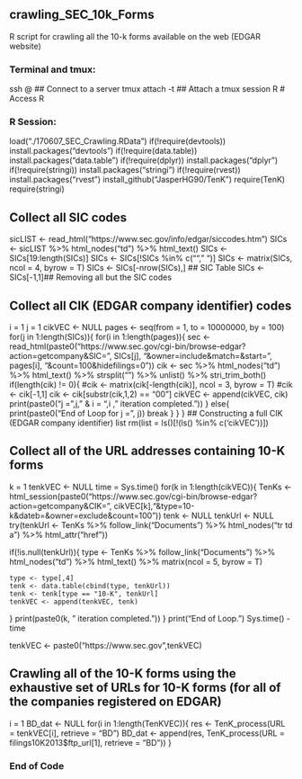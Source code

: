 ## crawling_SEC_10k_Forms
R script for crawling all the 10-k forms available on the web (EDGAR website)

### Terminal and tmux:
ssh <account_ID>@<Server_IP_Address> ## Connect to a server
tmux attach -t <Session Number>  ## Attach a tmux session
R  # Access R

### R Session:
load("./170607_SEC_Crawling.RData")
if(!require(devtools)) install.packages("devtools")
if(!require(data.table)) install.packages("data.table")
if(!require(dplyr)) install.packages("dplyr")
if(!require(stringi)) install.packages("stringi")
if(!require(rvest)) install.packages("rvest")
install_github("JasperHG90/TenK")
require(TenK)
require(stringi)

## Collect all SIC codes
sicLIST <- read_html("https://www.sec.gov/info/edgar/siccodes.htm")
SICs <- sicLIST %>%
  html_nodes("td") %>%
  html_text()
SICs <- SICs[19:length(SICs)]
SICs <- SICs[!SICs %in% c("", " ")]
SICs <- matrix(SICs, ncol = 4, byrow = T)
SICs <- SICs[-nrow(SICs),] ## SIC Table
SICs <- SICs[-1,1]## Removing all but the SIC codes

## Collect all CIK (EDGAR company identifier) codes
i = 1
j = 1
cikVEC <- NULL
pages <- seq(from = 1, to = 10000000, by = 100)
for(j in 1:length(SICs)){
  for(i in 1:length(pages)){
    sec <- read_html(paste0("https://www.sec.gov/cgi-bin/browse-edgar?action=getcompany&SIC=",
    SICs[j], "&owner=include&match=&start=", pages[i], "&count=100&hidefilings=0"))
    cik <- sec %>%
      html_nodes("td") %>%
      html_text() %>%
      strsplit("\n") %>%
      unlist() %>%
      stri_trim_both()
    if(length(cik) != 0){
      #cik <- matrix(cik[-length(cik)], ncol = 3, byrow = T)
      #cik <- cik[-1,1]
      cik <- cik[substr(cik,1,2) == "00"]
      cikVEC <- append(cikVEC, cik)
      print(paste0("j = ",j," & i = ",i , " iteration completed."))
    }
    else{
      print(paste0("End of Loop for j = ", j))
      break
    }
  }
} ## Constructing a full CIK (EDGAR company identifier) list
rm(list = ls()[!(ls() %in% c('cikVEC'))])

## Collect all of the URL addresses containing 10-K forms
k = 1
tenkVEC <- NULL
time = Sys.time()
for(k in 1:length(cikVEC)){
  TenKs <- html_session(paste0("https://www.sec.gov/cgi-bin/browse-edgar?action=getcompany&CIK=", cikVEC[k],"&type=10-k&dateb=&owner=exclude&count=100"))
  tenk <- NULL
  tenkUrl <- NULL
  try(tenkUrl <- TenKs %>%
    follow_link("Documents") %>%
    html_nodes("tr td a") %>%
    html_attr("href"))
    
  if(!is.null(tenkUrl)){
    type <- TenKs %>%
    follow_link("Documents") %>%
    html_nodes("td") %>%
    html_text() %>%
    matrix(ncol = 5, byrow = T)
    
    type <- type[,4]
    tenk <- data.table(cbind(type, tenkUrl))
    tenk <- tenk[type == "10-K", tenkUrl]
    tenkVEC <- append(tenkVEC, tenk)
  }
  print(paste0(k, " iteration completed."))
}
print("End of Loop.")
Sys.time() - time

tenkVEC <- paste0("https://www.sec.gov",tenkVEC)

## Crawling all of the 10-K forms using the exhaustive set of URLs for 10-K forms (for all of the companies registered on EDGAR)
i = 1
BD_dat <- NULL
for(i in 1:length(TenKVEC)){
  res <- TenK_process(URL = tenkVEC[i], retrieve = "BD")
  BD_dat <- append(res, TenK_process(URL = filings10K2013$ftp_url[1], retrieve = "BD"))
}

### End of Code
